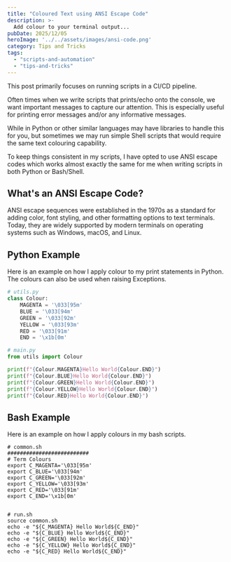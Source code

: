 ```yaml
---
title: "Coloured Text using ANSI Escape Code"
description: >-
  Add colour to your terminal output...
pubDate: 2025/12/05
heroImage: '../../assets/images/ansi-code.png'
category: Tips and Tricks
tags:
  - "scripts-and-automation"
  - "tips-and-tricks"
---
```


This post primarily focuses on running scripts in a CI/CD pipeline.

Often times when we write scripts that prints/echo onto the console, we want important messages to capture our attention. This is especially useful for printing error messages and/or any informative messages.

While in Python or other similar languages may have libraries to handle this for you, but sometimes we may run simple Shell scripts that would require the same text colouring capability.

To keep things consistent in my scripts, I have opted to use ANSI escape codes which works almost exactly the same for me when writing scripts in both Python or Bash/Shell.

## What's an ANSI Escape Code?

ANSI escape sequences were established in the 1970s as a standard for adding color, font styling, and other formatting options to text terminals. Today, they are widely supported by modern terminals on operating systems such as Windows, macOS, and Linux.

## Python Example

Here is an example on how I apply colour to my print statements in Python. The colours can also be used when raising Exceptions.

```python
# utils.py
class Colour:
    MAGENTA = '\033[95m'
    BLUE = '\033[94m'
    GREEN = '\033[92m'
    YELLOW = '\033[93m'
    RED = '\033[91m'
    END = '\x1b[0m'

# main.py
from utils import Colour

print(f"{Colour.MAGENTA}Hello World{Colour.END}")
print(f"{Colour.BLUE}Hello World{Colour.END}")
print(f"{Colour.GREEN}Hello World{Colour.END}")
print(f"{Colour.YELLOW}Hello World{Colour.END}")
print(f"{Colour.RED}Hello World{Colour.END}")
```

## Bash Example

Here is an example on how I apply colours in my bash scripts.

```shell
# common.sh
##########################
# Term Colours
export C_MAGENTA='\033[95m'
export C_BLUE='\033[94m'
export C_GREEN='\033[92m'
export C_YELLOW='\033[93m'
export C_RED='\033[91m'
export C_END='\x1b[0m'


# run.sh
source common.sh
echo -e "${C_MAGENTA} Hello World${C_END}"
echo -e "${C_BLUE} Hello World${C_END}"
echo -e "${C_GREEN} Hello World${C_END}"
echo -e "${C_YELLOW} Hello World${C_END}"
echo -e "${C_RED} Hello World${C_END}"
```